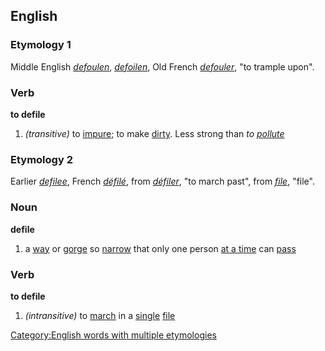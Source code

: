 ==English==
===Etymology 1===
Middle English ''[[defoulen]]'', ''[[defoilen]]'', Old French ''[[defouler]]'', "to trample upon".
===Verb===
'''to defile'''
#''(transitive)'' to [[impure]]; to make [[dirty]]. Less strong than ''to [[pollute]]''
===Etymology 2===
Earlier ''[[defilee]]'', French ''[[défilé]]'', from ''[[défiler]]'', "to march past", from ''[[file]]'', "file".
===Noun===
'''defile'''
#a [[way]] or [[gorge]] so [[narrow]] that only one person [[at a time]] can [[pass]]
===Verb===
'''to defile'''
#''(intransitive)'' to [[march]] in a [[single]] [[file]]

[[Category:English words with multiple etymologies]]